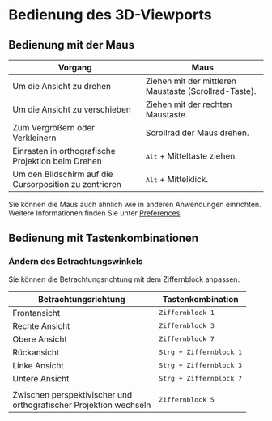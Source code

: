# Bedienung des 3D-Viewports

## Bedienung mit der Maus

| Vorgang                                              | Maus                                                    |
| --------------------------------------------------   | ------------------------------------------------------  |
| Um die Ansicht zu drehen                             | Ziehen mit der mittleren Maustaste (Scrollrad-Taste).   |
| Um die Ansicht zu verschieben                        | Ziehen mit der rechten Maustaste.                       |
| Zum Vergrößern oder Verkleinern                      | Scrollrad der Maus drehen.                              |
| Einrasten in orthografische Projektion beim Drehen   | <kbd>Alt</kbd> + Mitteltaste ziehen.                    |
| Um den Bildschirm auf die Cursorposition zu zentrieren | <kbd>Alt</kbd> + Mittelklick.                     |

Sie können die Maus auch ähnlich wie in anderen Anwendungen einrichten. Weitere Informationen finden Sie unter [Preferences](./preferences).

## Bedienung mit Tastenkombinationen

### Ändern des Betrachtungswinkels

Sie können die Betrachtungsrichtung mit dem Ziffernblock anpassen.

| Betrachtungsrichtung                                  | Tastenkombination           |
| ----------------------------------------------------- | --------------------------- |
| Frontansicht                                          | <kbd>Ziffernblock 1</kbd>   |
| Rechte Ansicht                                        | <kbd>Ziffernblock 3</kbd>   |
| Obere Ansicht                                         | <kbd>Ziffernblock 7</kbd>   |
| Rückansicht                                           | <kbd>Strg + Ziffernblock 1</kbd> |
| Linke Ansicht                                         | <kbd>Strg + Ziffernblock 3</kbd> |
| Untere Ansicht                                        | <kbd>Strg + Ziffernblock 7</kbd> |
|                                                       |                             |
| Zwischen perspektivischer und <br />orthografischer Projektion wechseln | <kbd>Ziffernblock 5</kbd>  |